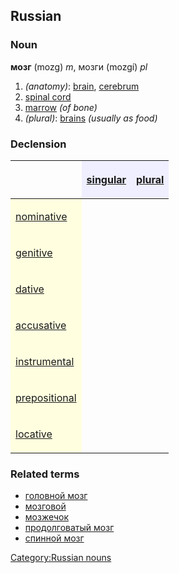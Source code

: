 ==Russian==
[[Category:Russian nouns]]
===Noun===
'''мозг''' (mozg) ''m'', мозги (mozgí) ''pl''

#''(anatomy)'': [[brain]], [[cerebrum]]
# [[spinal cord]]
# [[marrow]] ''(of bone)''
#''(plural)'': [[brains]] ''(usually as food)''

===Declension===
{| border="1" cellpadding="4" cellspacing="0"
!
! style="background-color: #EFEFFF" align="center"|[[singular]]
! style="background-color: #EFEFFF" align="center"|[[plural]]
|-
! style="background-color: #FFFFE0" align="left"|[[nominative case|nominative]]
| align="center"|{{RUchar|мозг}}
| align="center"|{{RUchar|мозги́}}
|-
! style="background-color: #FFFFE0" align="left"|[[genitive case|genitive]]
| align="center"|{{RUchar|мо́зга}}
| align="center"|{{RUchar|мозго́в}}
|-
! style="background-color: #FFFFE0" align="left"|[[dative case|dative]]
| align="center"|{{RUchar|мо́згу}}
| align="center"|{{RUchar|мозга́м}}
|-
! style="background-color: #FFFFE0" align="left"|[[accusative case|accusative]]
| align="center"|{{RUchar|мозг}}
| align="center"|{{RUchar|мозги́}}
|-
! style="background-color: #FFFFE0" align="left"|[[instrumental case|instrumental]]
| align="center"|{{RUchar|мо́згом}}
| align="center"|{{RUchar|мозга́ми}}
|-
! style="background-color: #FFFFE0" align="left"|[[prepositional case|prepositional]]
| align="center"|{{RUchar|о мо́зге}}
| align="center"|{{RUchar|о мозга́х}}
|-
! style="background-color: #FFFFE0" align="left"|[[locative case|locative]]
| align="center"|{{RUchar|в мозгу́}}
| align="center"|{{RUchar|в мозга́х}}
|}

===Related terms===
*[[головной мозг]]
*[[мозговой]]
*[[мозжечок]]
*[[продолговатый мозг]]
*[[спинной мозг]]